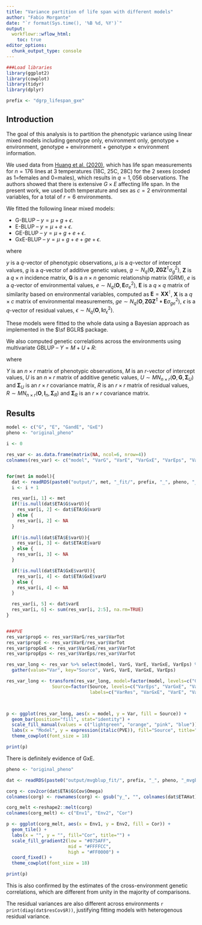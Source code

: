 ```yaml
---
title: "Variance partition of life span with different models"
author: "Fabio Morgante"
date: "`r format(Sys.time(), '%B %d, %Y')`"
output: 
  workflowr::wflow_html:
    toc: true
editor_options:
  chunk_output_type: console
---
```


```r
###Load libraries
library(ggplot2)
library(cowplot)
library(tidyr)
library(dplyr)

prefix <- "dgrp_lifespan_gxe"
```

## Introduction

The goal of this analysis is to partition the phenotypic variance using linear mixed models including genotype only, environment only,
genotype + environment, genotype + environment + genotype $\times$ environment information.

We used data from [Huang et al. (2020)](https://journals.plos.org/plosbiology/article?id=10.1371/journal.pbio.3000645), which
has life span measurements for $n=176$ lines at 3 temperatures (18C, 25C, 28C) for the 2 sexes (coded as 1=females and 0=males), 
which results in $q=1,056$ observations. 
The authors showed that there is extensive $G \times E$ affecting life span. In the present work, we used both temperature 
and sex as $c=2$ environmental variables, for a total of $r=6$ environments.

We fitted the following linear mixed models:

* G-BLUP -- $y = \mu + g + \epsilon$.
* E-BLUP -- $y = \mu + e + \epsilon$.
* GE-BLUP -- $y = \mu + g + e + \epsilon$.
* GxE-BLUP -- $y = \mu + g + e + ge + \epsilon$.

where

$y$ is a $q$-vector of phenotypic observations, 
$\mu$ is a $q$-vector of intercept values, 
$g$ is a $q$-vector of additive genetic values, $g \sim N_q(\mathbf O, \mathbf{ZGZ^\intercal} \sigma^2_g)$, 
$\mathbf Z$ is a $q \times n$ incidence matrix, 
$\mathbf G$ is a $n \times n$ genomic relationship matrix (GRM), 
$e$ is a $q$-vector of environmental values, $e \sim N_q(\mathbf O, \mathbf{E} \sigma^2_e)$, 
$\mathbf E$ is a $q \times q$  matrix of similarity based on environmental variables, computed as 
$\mathbf E = \mathbf{XX}^\intercal$, 
$\mathbf X$ is a $q \times c$ matrix of environmental measurements,
$ge \sim N_q(\mathbf O, \mathbf{ZGZ^\intercal \circ E} \sigma^2_{ge})$,
$\epsilon$ is a $q$-vector of residual values, $\epsilon \sim N_q(\mathbf O, \mathbf{I} \sigma^2_\epsilon)$.

These models were fitted to the whole data using a Bayesian approach as implemented in the $\sf BGLR$ package.

We also computed genetic correlations across the environments using multivariate GBLUP -- $Y = M + U + R$:

where

$Y$ is an $n \times r$ matrix of phenotypic observations, 
$M$ is an $r$-vector of intercept values, 
$U$ is an $n \times r$ matrix of additive genetic values, $U \sim MN_{n \times r} (\mathbf O, \mathbf G, \mathbf \Sigma_U)$ and $\mathbf \Sigma_U$ is an $r \times r$ covariance matrix,
$R$ is an $r \times r$ matrix of residual values, $R \sim MN_{n \times r} (\mathbf O, \mathbf I_n, \mathbf \Sigma_R)$ and $\mathbf  \Sigma_R$ is an $r \times r$ covariance matrix.


## Results

```r
model <- c("G", "E", "GandE", "GxE")
pheno <- "original_pheno"

i <- 0

res_var <- as.data.frame(matrix(NA, ncol=6, nrow=4))
colnames(res_var) <- c("model", "VarG", "VarE", "VarGxE", "VarEps", "VarTot")


for(met in model){
  dat <- readRDS(paste0("output/", met, "_fit/", prefix, "_", pheno, "_", met, "_fit_whole_data.rds"))
  i <- i + 1

  res_var[i, 1] <- met
  if(!is.null(dat$ETA$G$varU)){
    res_var[i, 2] <- dat$ETA$G$varU
  } else {
    res_var[i, 2] <- NA
  }
      
  if(!is.null(dat$ETA$E$varU)){
    res_var[i, 3] <- dat$ETA$E$varU
  } else {
    res_var[i, 3] <- NA
  }

  if(!is.null(dat$ETA$GxE$varU)){
    res_var[i, 4] <- dat$ETA$GxE$varU
  } else {
    res_var[i, 4] <- NA
  }

  res_var[i, 5] <- dat$varE
  res_var[i, 6] <- sum(res_var[i, 2:5], na.rm=TRUE)
}


###PVE
res_var$propG <- res_var$VarG/res_var$VarTot
res_var$propE <- res_var$VarE/res_var$VarTot
res_var$propGxE <- res_var$VarGxE/res_var$VarTot
res_var$propEps <- res_var$VarEps/res_var$VarTot

res_var_long <- res_var %>% select(model, VarG, VarE, VarGxE, VarEps) %>% 
  gather(value="Var", key="Source", VarG, VarE, VarGxE, VarEps)

res_var_long <- transform(res_var_long, model=factor(model, levels=c("G", "E", "GandE", "GxE")),
                 Source=factor(Source, levels=c("VarEps", "VarGxE", "VarE", "VarG"), 
                               labels=c("VarRes", "VarGxE", "VarE", "VarG")))



p <- ggplot(res_var_long, aes(x = model, y = Var, fill = Source)) +
  geom_bar(position="fill", stat="identity") +
  scale_fill_manual(values = c("lightgreen", "orange", "pink", "blue")) +
  labs(x = "Model", y = expression(italic(PVE)), fill="Source", title="") +
  theme_cowplot(font_size = 18) 

print(p)
```

There is definitely evidence of GxE.

```r
pheno <- "original_pheno"

dat <- readRDS(paste0("output/mvgblup_fit/", prefix, "_", pheno, "_mvgblup_fit_whole_data.rds"))

corg <- cov2cor(dat$ETA$G$Cov$Omega)
colnames(corg) <- rownames(corg) <- gsub("y_", "", colnames(dat$ETAHat))

corg_melt <-reshape2::melt(corg)
colnames(corg_melt) <- c("Env1", "Env2", "Cor")

p <- ggplot(corg_melt, aes(x = Env1, y = Env2, fill = Cor)) +
  geom_tile() +
  labs(x = "", y = "", fill="Cor", title="") +
  scale_fill_gradient2(low = "#075AFF",
                       mid = "#FFFFCC",
                       high = "#FF0000") +
  coord_fixed() +
  theme_cowplot(font_size = 18) 

print(p)
```

This is also confirmed by the estimates of the cross-environment genetic correlations, which are different from unity in the majority
of comparisons.

The residual variances are also different across environments `r print(diag(dat$resCov$R))`, justifying fitting models with heterogenous residual variance. 


